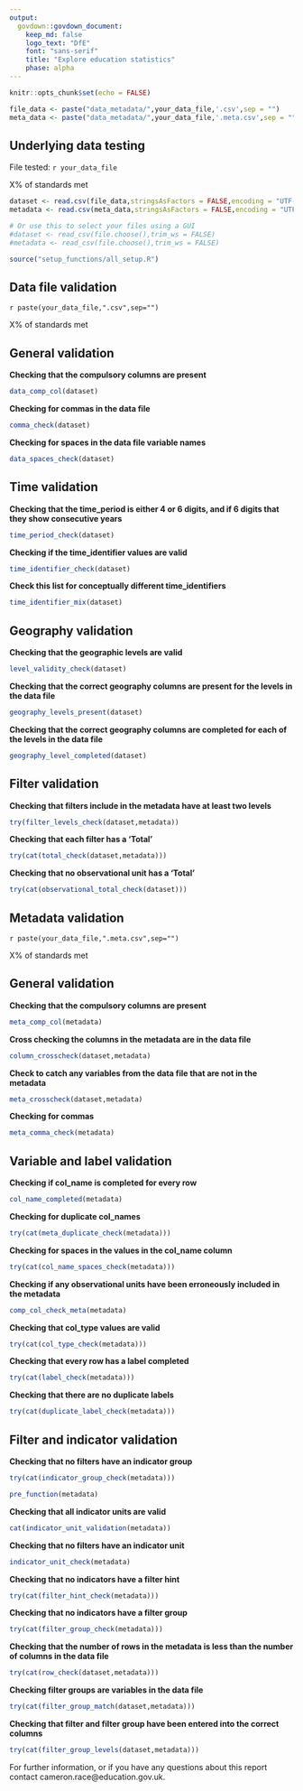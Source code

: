 ```yaml
---
output:
  govdown::govdown_document:
    keep_md: false
    logo_text: "DfE"
    font: "sans-serif"
    title: "Explore education statistics"
    phase: alpha
---
```

```r
knitr::opts_chunk$set(echo = FALSE)

file_data <- paste("data_metadata/",your_data_file,'.csv',sep = "")
meta_data <- paste("data_metadata/",your_data_file,'.meta.csv',sep = "")
```
## Underlying data testing {caption="`r Sys.time()`"} 
File tested: `r your_data_file` 

X% of standards met
<br>
```r
dataset <- read.csv(file_data,stringsAsFactors = FALSE,encoding = "UTF-16")
metadata <- read.csv(meta_data,stringsAsFactors = FALSE,encoding = "UTF-16")
```
 
```r
# Or use this to select your files using a GUI
#dataset <- read_csv(file.choose(),trim_ws = FALSE)
#metadata <- read_csv(file.choose(),trim_ws = FALSE)
```

```r
source("setup_functions/all_setup.R")
```
::: {.tabset}

## Data file validation

`r paste(your_data_file,".csv",sep="")`


X% of standards met

:::{.accordion}

## General validation
 **Checking that the compulsory columns are present**
```r
data_comp_col(dataset)
```

 **Checking for commas in the data file**
```r
comma_check(dataset)
```

 **Checking for spaces in the data file variable names**
```r
data_spaces_check(dataset)
```

## Time validation
 **Checking that the time_period is either 4 or 6 digits, and if 6 digits that they show  consecutive years**
```r
time_period_check(dataset)
```

 **Checking if the time_identifier values are valid**
```r
time_identifier_check(dataset)
```

 **Check this list for conceptually different time_identifiers**
```r
time_identifier_mix(dataset)
```


## Geography validation
 **Checking that the geographic levels are valid**
```r
level_validity_check(dataset)
```

 **Checking that the correct geography columns are present for the levels in the data file**
```r
geography_levels_present(dataset)
```

 **Checking that the correct geography columns are completed for each of the levels in the data file**
```r
geography_level_completed(dataset)
```

## Filter validation

 **Checking that filters include in the metadata have at least two levels**
```r
try(filter_levels_check(dataset,metadata))
```

 **Checking that each filter has a 'Total'**
```r
try(cat(total_check(dataset,metadata)))
```
 
 **Checking that no observational unit has a 'Total'**
```r
try(cat(observational_total_check(dataset)))
```
:::

## Metadata validation

`r paste(your_data_file,".meta.csv",sep="")`


X% of standards met

::: {.accordion}
## General validation

 **Checking that the compulsory columns are present**
```r
meta_comp_col(metadata)
```

 **Cross checking the columns in the metadata are in the data file**
```r
column_crosscheck(dataset,metadata)
```

 **Check to catch any variables from the data file that are not in the metadata**
```r
meta_crosscheck(dataset,metadata)
```

 **Checking for commas**
```r
meta_comma_check(metadata)
```

## Variable and label validation

 **Checking if col_name is completed for every row**
```r
col_name_completed(metadata)
```

 **Checking for duplicate col_names**
```r
try(cat(meta_duplicate_check(metadata)))
```

 **Checking for spaces in the values in the col_name column**
```r
try(cat(col_name_spaces_check(metadata)))
```

 **Checking if any observational units have been erroneously included in the metadata**
```r
comp_col_check_meta(metadata)
```

 **Checking that col_type values are valid**
```r
try(cat(col_type_check(metadata)))
```

 **Checking that every row has a label completed**
```r
try(cat(label_check(metadata)))
```
 
 **Checking that there are no duplicate labels**
```r
try(cat(duplicate_label_check(metadata)))
```

## Filter and indicator validation

 **Checking that no filters have an indicator group**
```r
try(cat(indicator_group_check(metadata)))
```

```r
pre_function(metadata)
```

 **Checking that all indicator units are valid**
```r
cat(indicator_unit_validation(metadata))
```

 **Checking that no filters have an indicator unit**
```r
indicator_unit_check(metadata)
```

 **Checking that no indicators have a filter hint**
```r
try(cat(filter_hint_check(metadata)))
```

 **Checking that no indicators have a filter group**
```r
try(cat(filter_group_check(metadata)))
```

 **Checking that the number of rows in the metadata is less than the number of columns in the data file**
```r
try(cat(row_check(dataset,metadata)))
```

 **Checking filter groups are variables in the data file**
```r
try(cat(filter_group_match(dataset,metadata)))
```

 **Checking that filter and filter group have been entered into the correct columns**
```r
try(cat(filter_group_levels(dataset,metadata)))
```


:::
:::

:::{.details summary="Further information"}
:::{.warning}
 For further information, or if you have any questions about this report contact cameron.race@education.gov.uk.
:::
:::